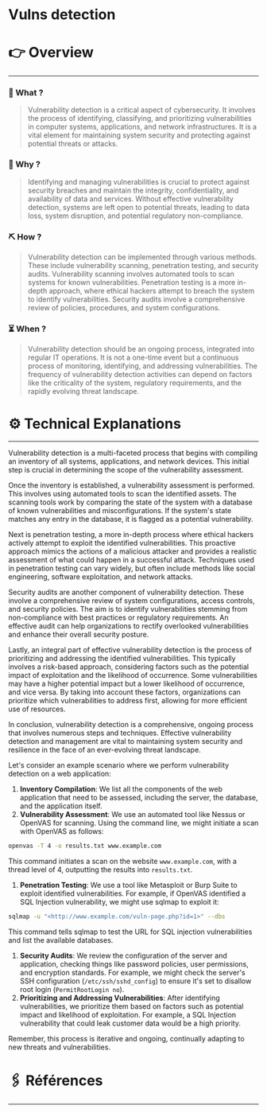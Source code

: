 # Vulns detection


# 👉 Overview

---

### 👀 What ?

> Vulnerability detection is a critical aspect of cybersecurity. It involves the process of identifying, classifying, and prioritizing vulnerabilities in computer systems, applications, and network infrastructures. It is a vital element for maintaining system security and protecting against potential threats or attacks.
> 

### 🧐 Why ?

> Identifying and managing vulnerabilities is crucial to protect against security breaches and maintain the integrity, confidentiality, and availability of data and services. Without effective vulnerability detection, systems are left open to potential threats, leading to data loss, system disruption, and potential regulatory non-compliance.
> 

### ⛏️ How ?

> Vulnerability detection can be implemented through various methods. These include vulnerability scanning, penetration testing, and security audits. Vulnerability scanning involves automated tools to scan systems for known vulnerabilities. Penetration testing is a more in-depth approach, where ethical hackers attempt to breach the system to identify vulnerabilities. Security audits involve a comprehensive review of policies, procedures, and system configurations.
> 

### ⏳ When ?

> Vulnerability detection should be an ongoing process, integrated into regular IT operations. It is not a one-time event but a continuous process of monitoring, identifying, and addressing vulnerabilities. The frequency of vulnerability detection activities can depend on factors like the criticality of the system, regulatory requirements, and the rapidly evolving threat landscape.
> 

# ⚙️ Technical Explanations

---

Vulnerability detection is a multi-faceted process that begins with compiling an inventory of all systems, applications, and network devices. This initial step is crucial in determining the scope of the vulnerability assessment.

Once the inventory is established, a vulnerability assessment is performed. This involves using automated tools to scan the identified assets. The scanning tools work by comparing the state of the system with a database of known vulnerabilities and misconfigurations. If the system's state matches any entry in the database, it is flagged as a potential vulnerability.

Next is penetration testing, a more in-depth process where ethical hackers actively attempt to exploit the identified vulnerabilities. This proactive approach mimics the actions of a malicious attacker and provides a realistic assessment of what could happen in a successful attack. Techniques used in penetration testing can vary widely, but often include methods like social engineering, software exploitation, and network attacks.

Security audits are another component of vulnerability detection. These involve a comprehensive review of system configurations, access controls, and security policies. The aim is to identify vulnerabilities stemming from non-compliance with best practices or regulatory requirements. An effective audit can help organizations to rectify overlooked vulnerabilities and enhance their overall security posture.

Lastly, an integral part of effective vulnerability detection is the process of prioritizing and addressing the identified vulnerabilities. This typically involves a risk-based approach, considering factors such as the potential impact of exploitation and the likelihood of occurrence. Some vulnerabilities may have a higher potential impact but a lower likelihood of occurrence, and vice versa. By taking into account these factors, organizations can prioritize which vulnerabilities to address first, allowing for more efficient use of resources.

In conclusion, vulnerability detection is a comprehensive, ongoing process that involves numerous steps and techniques. Effective vulnerability detection and management are vital to maintaining system security and resilience in the face of an ever-evolving threat landscape.

Let's consider an example scenario where we perform vulnerability detection on a web application:

1. **Inventory Compilation**: We list all the components of the web application that need to be assessed, including the server, the database, and the application itself.
2. **Vulnerability Assessment**: We use an automated tool like Nessus or OpenVAS for scanning. Using the command line, we might initiate a scan with OpenVAS as follows:

```bash
openvas -T 4 -o results.txt www.example.com

```

This command initiates a scan on the website `www.example.com`, with a thread level of 4, outputting the results into `results.txt`.

1. **Penetration Testing**: We use a tool like Metasploit or Burp Suite to exploit identified vulnerabilities. For example, if OpenVAS identified a SQL Injection vulnerability, we might use sqlmap to exploit it:

```bash
sqlmap -u "<http://www.example.com/vuln-page.php?id=1>" --dbs

```

This command tells sqlmap to test the URL for SQL injection vulnerabilities and list the available databases.

1. **Security Audits**: We review the configuration of the server and application, checking things like password policies, user permissions, and encryption standards. For example, we might check the server's SSH configuration (`/etc/ssh/sshd_config`) to ensure it's set to disallow root login (`PermitRootLogin no`).
2. **Prioritizing and Addressing Vulnerabilities**: After identifying vulnerabilities, we prioritize them based on factors such as potential impact and likelihood of exploitation. For example, a SQL Injection vulnerability that could leak customer data would be a high priority.

Remember, this process is iterative and ongoing, continually adapting to new threats and vulnerabilities.

# 🖇️ Références

---
